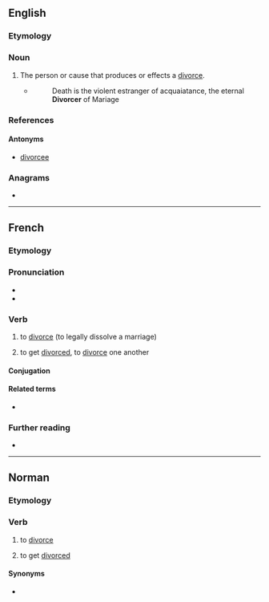 ==English==

===Etymology===
{{suffix|en|divorce|er}}

===Noun===
{{en-noun}}

# The person or cause that produces or effects a [[divorce]].
#* {{RQ:Drummond HOS}}
#*:Death is the violent estranger of acquaiatance, the eternal '''Divorcer''' of Mariage

===References===
{{R:Webster 1913}}

====Antonyms====
*[[divorcee]]

===Anagrams===
* {{anagrams|en|a=cdeiorrv|codriver}}

----

==French==

===Etymology===
{{af|fr|divorce|-er}}

===Pronunciation===
* {{fr-IPA|pos=v}}
* {{audio|fr|LL-Q150 (fra)-Lyokoï-divorcer.wav|Audio}}

===Verb===
{{fr-verb}}

# {{lb|fr|transitive}} to [[divorce]] (to legally dissolve a marriage)
# {{lb|fr|reflexive|se divorcer}} to get [[divorce]]d, to [[divorce]] one another

====Conjugation====
{{fr-conj-auto}}

====Related terms====
* {{l|fr|divorce}}

===Further reading===
* {{R:TLFi}}

----

==Norman==

===Etymology===
{{rfe|nrf}}

===Verb===
{{nrf-verb}}

# {{lb|nrf|Jersey}} to [[divorce]]
# {{lb|nrf|Jersey|reflexive|s'divorcer}} to get [[divorced]]

====Synonyms====
* {{l|nrf|dêmathier}}